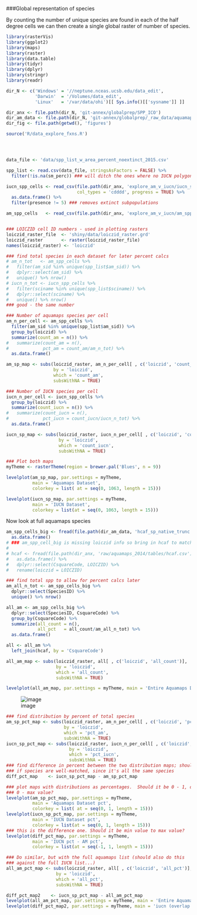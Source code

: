 ###Global representation of species

By counting the number of unique species are found in each of the half degree cells we can then create a single global raster of number of species.

``` r
library(rasterVis)
library(ggplot2)
library(maps)
library(raster)
library(data.table)
library(tidyr)
library(dplyr)
library(stringr)
library(readr)

dir_N <- c('Windows' = '//neptune.nceas.ucsb.edu/data_edit',
           'Darwin'  = '/Volumes/data_edit',
           'Linux'   = '/var/data/ohi')[[ Sys.info()[['sysname']] ]]

dir_anx <- file.path(dir_N, 'git-annex/globalprep/SPP_ICO')
dir_am_data <- file.path(dir_N, 'git-annex/globalprep/_raw_data/aquamaps/v2015/csv')
dir_fig <- file.path(getwd(), 'figures')

source('R/data_explore_fxns.R')




data_file <- 'data/spp_list_w_area_percent_noextinct_2015.csv'

spp_list <- read.csv(data_file, stringsAsFactors = FALSE) %>%
  filter(!is.na(sm_perc)) ### will ditch the ones where no IUCN polygon exists

```

``` r
iucn_spp_cells <- read_csv(file.path(dir_anx, 'explore_am_v_iucn/iucn_spp_cells_2015.csv'), 
                           col_types = 'cdddd', progress = TRUE) %>%
  as.data.frame() %>%
  filter(presence != 5) ### removes extinct subpopulations

am_spp_cells   <- read_csv(file.path(dir_anx, 'explore_am_v_iucn/am_spp_cells_2015.csv'), progress = TRUE)


### LOICZID cell ID numbers - used in plotting rasters
loiczid_raster_file  <- 'shiny/data/loiczid_raster.grd'
loiczid_raster       <- raster(loiczid_raster_file)
names(loiczid_raster) <- 'loiczid'
```


```r

### find total species in each dataset for later percent calcs
# am_n_tot   <- am_spp_cells %>% 
#   filter(am_sid %in% unique(spp_list$am_sid)) %>%
#   dplyr::select(am_sid) %>% 
#   unique() %>% nrow()
# iucn_n_tot <- iucn_spp_cells %>% 
#   filter(sciname %in% unique(spp_list$sciname)) %>%
#   dplyr::select(sciname) %>% 
#   unique() %>% nrow()
### good - the same number

### Number of aquamaps species per cell
am_n_per_cell <- am_spp_cells %>%
  filter(am_sid %in% unique(spp_list$am_sid)) %>%
  group_by(loiczid) %>%
  summarize(count_am = n()) %>%
#   summarize(count_am = n(),
#             pct_am = count_am/am_n_tot) %>%
  as.data.frame()

am_sp_map <- subs(loiczid_raster, am_n_per_cell[ , c('loiczid', 'count_am')], 
                  by = 'loiczid', 
                  which = 'count_am', 
                  subsWithNA = TRUE)

### Number of IUCN species per cell
iucn_n_per_cell <- iucn_spp_cells %>%
  group_by(loiczid) %>%
  summarize(count_iucn = n()) %>%
#   summarize(count_iucn = n(),
#             pct_iucn = count_iucn/iucn_n_tot) %>%
  as.data.frame()

iucn_sp_map <- subs(loiczid_raster, iucn_n_per_cell[ , c('loiczid', 'count_iucn')], 
                    by = 'loiczid', 
                    which = 'count_iucn', 
                    subsWithNA = TRUE)

### Plot both maps
myTheme <- rasterTheme(region = brewer.pal('Blues', n = 9))

levelplot(am_sp_map, par.settings = myTheme, 
          main = 'Aquamaps Dataset', 
          colorkey = list( at = seq(0, 1063, length = 15)))

levelplot(iucn_sp_map, par.settings = myTheme, 
          main = 'IUCN Dataset', 
          colorkey = list(at = seq(0, 1063, length = 15)))

```

Now look at full aquamaps species

```r

am_spp_cells_big <- fread(file.path(dir_am_data, 'hcaf_sp_native_trunc.csv')) %>%
  as.data.frame()
# ### am_spp_cell_big is missing loiczid info so bring in hcaf to match
# 
# hcaf <- fread(file.path(dir_anx, 'raw/aquamaps_2014/tables/hcaf.csv')) %>% #bring this in just to get loiczid
#   as.data.frame() %>%
#   dplyr::select(CsquareCode, LOICZID) %>%
#   rename(loiczid = LOICZID)

### find total spp to allow for percent calcs later
am_all_n_tot <- am_spp_cells_big %>% 
  dplyr::select(SpeciesID) %>% 
  unique() %>% nrow()

all_am <- am_spp_cells_big %>%
  dplyr::select(SpeciesID, CsquareCode) %>%
  group_by(CsquareCode) %>%
  summarize(all_count = n(),
            all_pct   = all_count/am_all_n_tot) %>%
  as.data.frame()

all <- all_am %>%
  left_join(hcaf, by = 'CsquareCode')

all_am_map <- subs(loiczid_raster, all[ , c('loiczid', 'all_count')], 
                   by = 'loiczid', 
                   which = 'all_count', 
                   subsWithNA = TRUE)

levelplot(all_am_map, par.settings = myTheme, main = 'Entire Aquamaps Dataset')
```

![image](figures/all_aquamaps_map.png)

``` r
### find distribution by percent of total species
am_sp_pct_map <- subs(loiczid_raster, am_n_per_cell[ , c('loiczid', 'pct_am')], 
                      by = 'loiczid', 
                      which = 'pct_am', 
                      subsWithNA = TRUE)
iucn_sp_pct_map <- subs(loiczid_raster, iucn_n_per_cell[ , c('loiczid', 'pct_iucn')], 
                        by = 'loiczid', 
                        which = 'pct_iucn', 
                        subsWithNA = TRUE)
### find difference in percent between the two distribution maps; should be small,
### if species are well-matched, since it's all the same species
diff_pct_map    <- iucn_sp_pct_map - am_sp_pct_map

### plot maps with distributions as percentages.  Should it be 0 - 1, or 
### 0 - max value?
levelplot(am_sp_pct_map, par.settings = myTheme, 
          main = 'Aquamaps Dataset pct', 
          colorkey = list( at = seq(0, 1, length = 15)))
levelplot(iucn_sp_pct_map, par.settings = myTheme, 
          main = 'IUCN Dataset pct', 
          colorkey = list(at = seq(0, 1, length = 15)))
### this is the difference one. Should it be min value to max value?
levelplot(diff_pct_map, par.settings = myTheme, 
          main = 'IUCN pct - AM pct', 
          colorkey = list(at = seq(-1, 1, length = 15)))

### Do similar, but with the full aquamaps list (should also do this
### against the full IUCN list...)
all_am_pct_map <- subs(loiczid_raster, all[ , c('loiczid', 'all_pct')], 
                   by = 'loiczid', 
                   which = 'all_pct', 
                   subsWithNA = TRUE)

diff_pct_map2    <- iucn_sp_pct_map - all_am_pct_map
levelplot(all_am_pct_map, par.settings = myTheme, main = 'Entire Aquamaps Dataset, pct')
levelplot(diff_pct_map2, par.settings = myTheme, main = 'iucn (overlap only) - aquamaps (all)')

```
